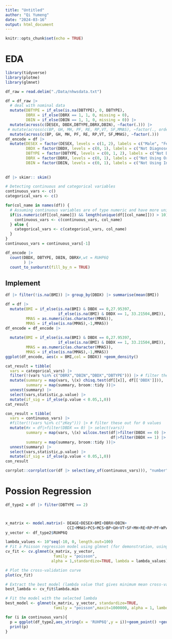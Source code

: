 ```yaml
---
title: "Untitled"
author: "Qi Yumeng"
date: "2024-03-16"
output: html_document
---
```


```r
knitr::opts_chunk$set(echo = TRUE)
```

# EDA

```r
library(tidyverse)
library(plotme)
library(glmnet)
```

```r
df_raw = read.delim("./Data/nhwsdata.txt") 
```



```r
df = df_raw |>
  # deal with nominal data
  mutate(DBTYPE = if_else(is.na(DBTYPE), 0, DBTYPE),
         DBRX = if_else(DBRX == 1, 1, 0, missing = 0),
         DBIN = if_else(DBIN == 1, 1, 0, missing = 0)) |>
  mutate(across(c(DESEX, DBDX,DBTYPE,DBRX,DBIN), ~factor(.))) |>
 # mutate(across(c(BP, GH, MH, PF, RE, RP,VT, SF,MMAS), ~factor(., ordered = TRUE))) |>
  mutate(across(c(BP, GH, MH, PF, RE, RP,VT, SF,MMAS), ~factor(.))) 
df_encode = df |>
  mutate(DESEX = factor(DESEX, levels = c(1, 2), labels = c("Male", "Female")),
         DBDX = factor(DBDX, levels = c(0, 1), labels = c("Not Diagnosed", "Diagnosed")),
         DBTYPE = factor(DBTYPE, levels = c(0, 1, 2), labels = c("Not Diagnosed", "Type 1", "Type 2")),
         DBRX = factor(DBRX, levels = c(0, 1), labels = c("Not Using Oral", "Using Oral")),
         DBIN = factor(DBIN, levels = c(0, 1), labels = c("Not Using Insulin", "Using Insulin"))) 
  
  
df |> skimr:: skim()
```

```r
# Detecting continuous and categorical variables
continuous_vars <- c()
categorical_vars <- c()

for(col_name in names(df)) {
  # Assuming continuous variables are of type numeric and have more unique values
  if(is.numeric(df[[col_name]]) && length(unique(df[[col_name]])) > 10) { 
    continuous_vars <- c(continuous_vars, col_name)
  } else { 
    categorical_vars <- c(categorical_vars, col_name)
  }
}
continuous_vars = continuous_vars[-1]
```


```r
df_encode |>
  count(DBDX, DBTYPE, DBIN, DBRX#,wt = RUHP6Q
        ) |>
  count_to_sunburst(fill_by_n = TRUE)
```
## Implement

```r
df |> filter(!is.na(BMI)) |> group_by(DBDX) |> summarise(mean(BMI))

df = df |>
  mutate(BMI = if_else(is.na(BMI) & DBDX == 0,27.95397,
                       if_else(is.na(BMI) & DBDX == 1, 33.21504,BMI)),
         MMAS = as.numeric(as.character(MMAS)),
         MMAS = if_else(is.na(MMAS),-1,MMAS))
df_encode = df_encode |>
  
  mutate(BMI = if_else(is.na(BMI) & DBDX == 0,27.95397,
                       if_else(is.na(BMI) & DBDX == 1, 33.21504,BMI)),
         MMAS = as.numeric(as.character(MMAS)),
         MMAS = if_else(is.na(MMAS),-1,MMAS))
ggplot(df_encode, aes(x = BMI,col = DBDX)) +geom_density()
```

```r
cat_result = tibble(
  vars = categorical_vars) |>
  filter(!(vars %in% c("DBRX","DBIN","DBDX","DBTYPE"))) |> # filter these out for 0 values
  mutate(summary = map(vars, \(x) chisq.test(df[[x]], df[['DBDX']])),
         summary = map(summary, broom::tidy ))|>
  unnest(summary) |>
  select(vars,statistic,p.value) |>
  mutate(if_sig = if_else(p.value < 0.05,1,0))
cat_result
```



```r
con_result = tibble(
  vars = continuous_vars) |>
  #filter(!(vars %in% c("zKey"))) |> # filter these out for 0 values
  mutate(#x = df|>filter(DBDX == 0) |> select(vars))
         summary = map(vars, \(x) wilcox.test(df|>filter(DBDX == 0) |> select(x) |> pull(),
                                              df|>filter(DBDX == 1) |> select(x) |> pull())),
         summary = map(summary, broom::tidy ))|>
  unnest(summary) |>
  select(vars,statistic,p.value) |>
  mutate(if_sig = if_else(p.value < 0.05,1,0))
con_result
```

```r
corrplot::corrplot(cor(df |> select(any_of(continuous_vars))), "number")
```

# Possion Regression


```r

df_type2 = df |> filter(DBTYPE == 2)



x_matrix <- model.matrix(~ DEAGE+DESEX+BMI+DBRX+DBIN+
                           CCI+MMAS+PCS+MCS+BP+GH+VT+SF+MH+RE+RP+PF+WPACTIMP, data = df_type2 )[, -1] # Creating a model matrix, excluding the intercept
y_vector <- df_type2$RUHP6Q

lambda_values <- 10^seq(-10, 0, length.out=100)
# Fit a Poisson regression model using glmnet (for demonstration, using LASSO)
cv_fit <- cv.glmnet(x_matrix, y_vector,
                     family = "poisson", 
                    alpha = 1,standardize=TRUE, lambda = lambda_values)

# Plot the cross-validation curve
plot(cv_fit)

# Extract the best model (lambda value that gives minimum mean cross-validated error)
best_lambda <- cv_fit$lambda.min

# Fit the model with the selected lambda
best_model <- glmnet(x_matrix, y_vector, standardize=TRUE,
                     family = "poisson",maxit=1000000, alpha = 1, lambda = best_lambda)

```

```r
for (i in continuous_vars){
  p = ggplot(df_type2,aes_string(x = 'RUHP6Q',y = i))+geom_point() +geom_smooth()
  print(p)
}

```


